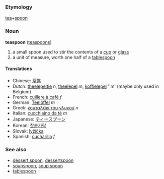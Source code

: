 === Etymology ===
[[tea]]+[[spoon]]

=== Noun ===
'''teaspoon''' ([[teaspoons]])

# a small spoon used to stir the contents of a [[cup]] or [[glass]]
# a unit of measure, worth one half of a [[tablespoon]]

==== Translations ====
*Chinese: [[茶匙]]
*Dutch: [[theelepeltje]] ''n'', [[theelepel]] ''m'', [[koffielepel]] ''m'     (maybe only used in Belgium)
*French: [[cuillère à café]] ''f''
*German: [[Teelöffel]] ''m''
*Greek: [[κουταλάκι του γλυκού]] ''n''
*Italian: [[cucchiaino da tè]] ''m''
*Japanese: [[ティースプーン]]
*Korean: [[찻숱가락]]
*Slovak: [[lyžička]]
*Spanish: [[cucharilla]] ''f''

===See also===
*[[dessert spoon]], [[dessertspoon]]
*[[soupspoon]], [[soup spoon]]
*[[tablespoon]]